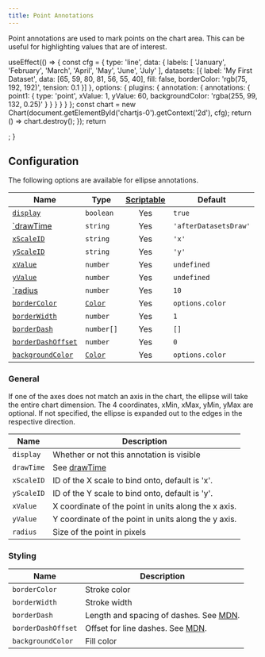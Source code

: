 ```yaml
---
title: Point Annotations
---
```


Point annotations are used to mark points on the chart area. This can be useful for highlighting values that are of interest.


  useEffect(() => {
    const cfg = {
      type: 'line',
      data: {
        labels: [
          'January',
          'February',
          'March',
          'April',
          'May',
          'June',
          'July'
        ],
        datasets: [{
          label: 'My First Dataset',
          data: [65, 59, 80, 81, 56, 55, 40],
          fill: false,
          borderColor: 'rgb(75, 192, 192)',
          tension: 0.1
        }]
      },
      options: {
        plugins: {
          annotation: {
            annotations: {
              point1: {
                type: 'point',
                xValue: 1,
                yValue: 60,
                backgroundColor: 'rgba(255, 99, 132, 0.25)'
              }
            }
          }
        }
      }
    };
    const chart = new Chart(document.getElementById('chartjs-0').getContext('2d'), cfg);
    return () => chart.destroy();
  });
  return <div className="chartjs-wrapper"><canvas id="chartjs-0" className="chartjs"></canvas></div>;
}

<ExampleChart/>

## Configuration

The following options are available for ellipse annotations.

| Name | Type | [Scriptable](../options#scriptable-options) | Default
| ---- | ---- | :----: | ----
| [`display`](#general) | `boolean` | Yes | `true`
| [`drawTime](#general) | `string` | Yes | `'afterDatasetsDraw'`
| [`xScaleID`](#general) | `string` | Yes | `'x'`
| [`yScaleID`](#general) | `string` | Yes | `'y'`
| [`xValue`](#general) | `number` | Yes | `undefined`
| [`yValue`](#general) | `number` | Yes | `undefined`
| [`radius](#general) | `number` | Yes | `10`
| [`borderColor`](#styling) | [`Color`](../options#color) | Yes | `options.color`
| [`borderWidth`](#styling) | `number`| Yes | `1`
| [`borderDash`](#styling) | `number[]`| Yes | `[]`
| [`borderDashOffset`](#styling) | `number`| Yes | `0`
| [`backgroundColor`](#styling) | [`Color`](../options#color) | Yes | `options.color`

### General

If one of the axes does not match an axis in the chart, the ellipse will take the entire chart dimension. The 4 coordinates, xMin, xMax, yMin, yMax are optional. If not specified, the ellipse is expanded out to the edges in the respective direction.

| Name | Description |
| ---- | ---- |
| `display` | Whether or not this annotation is visible
| `drawTime` | See [drawTime](../options#draw-time)
| `xScaleID` | ID of the X scale to bind onto, default is 'x'.
| `yScaleID` | ID of the Y scale to bind onto, default is 'y'.
| `xValue` | X coordinate of the point in units along the x axis.
| `yValue` | Y coordinate of the point in units along the y axis.
| `radius` | Size of the point in pixels

### Styling

| Name | Description |
| ---- | ---- |
| `borderColor` | Stroke color
| `borderWidth` | Stroke width
| `borderDash` | Length and spacing of dashes. See [MDN](https://developer.mozilla.org/en-US/docs/Web/API/CanvasRenderingContext2D/setLineDash).
| `borderDashOffset` | Offset for line dashes. See [MDN](https://developer.mozilla.org/en-US/docs/Web/API/CanvasRenderingContext2D/lineDashOffset).
| `backgroundColor` | Fill color
